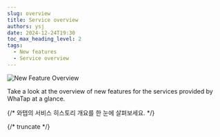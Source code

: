 ```yaml
---
slug: overview
title: Service overview
authors: ysj
date: 2024-12-24T19:30
toc_max_heading_level: 2
tags:
  - New features
  - Service overview
---
```




![New Feature Overview](/img/changelog/new_feature_overview_txt.png)

Take a look at the overview of new features for the services provided by WhaTap at a glance.

{/* 와탭의 서비스 히스토리 개요를 한 눈에 살펴보세요. */}

{/* truncate */}

<br/>
<br/>

<div class='history_overview' id='overview_test'>

<CustomListItem>

<ChangelogComponent>


<Overview />

</ChangelogComponent>

</CustomListItem>

</div>
